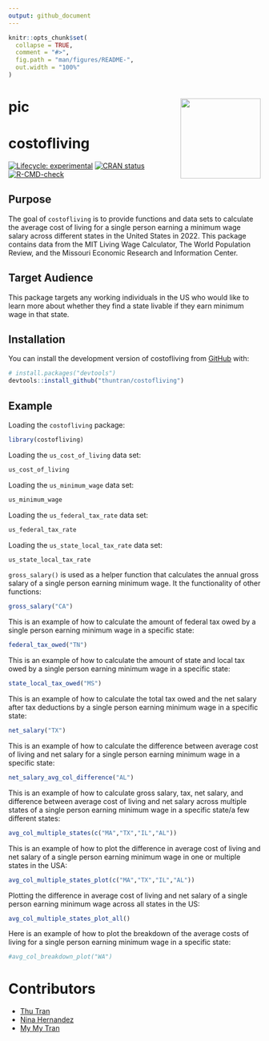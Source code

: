 ```yaml
---
output: github_document
---
```


<!-- README.md is generated from README.Rmd. Please edit that file -->

```r
knitr::opts_chunk$set(
  collapse = TRUE,
  comment = "#>",
  fig.path = "man/figures/README-",
  out.width = "100%"
)
```
# pic <img src='sticker/hexsticker.001.png' align="right" height="160"/>

# costofliving

<!-- badges: start -->
[![Lifecycle: experimental](https://img.shields.io/badge/lifecycle-experimental-orange.svg)](https://lifecycle.r-lib.org/articles/stages.html#experimental)
[![CRAN status](https://www.r-pkg.org/badges/version/myspotify)](https://CRAN.R-project.org/package=costofliving)
[![R-CMD-check](https://github.com/thuntran/costofliving/actions/workflows/R-CMD-check.yaml/badge.svg)](https://github.com/thuntran/costofliving/actions/workflows/R-CMD-check.yaml)
<!-- badges: end -->

## Purpose

The goal of `costofliving` is to provide functions and data sets to calculate the average cost of living for a single person earning a minimum wage salary across different states in the United States in 2022. This package contains data from the MIT Living Wage Calculator, The World Population Review, and the Missouri Economic Research and Information Center.

## Target Audience

This package targets any working individuals in the US who would like to learn more about whether they find a state livable if they earn minimum wage in that state.


## Installation

You can install the development version of costofliving from [GitHub](https://github.com/) with:

``` r
# install.packages("devtools")
devtools::install_github("thuntran/costofliving")
```

## Example

Loading the `costofliving` package:

```r
library(costofliving)
```

Loading the `us_cost_of_living` data set:

```r
us_cost_of_living
```

Loading the `us_minimum_wage` data set:

```r
us_minimum_wage
```

Loading the `us_federal_tax_rate` data set:

```r
us_federal_tax_rate
```

Loading the `us_state_local_tax_rate` data set:

```r
us_state_local_tax_rate
```

`gross_salary()` is used as a helper function that calculates the annual gross salary of a single person earning minimum wage. It the functionality of other functions:

```r
gross_salary("CA")
```

This is an example of how to calculate the amount of federal tax owed by a single person earning minimum wage in a specific state:

```r
federal_tax_owed("TN")
```

This is an example of how to calculate the amount of state and local tax owed by a single person earning minimum wage in a specific state:

```r
state_local_tax_owed("MS")
```

This is an example of how to calculate the total tax owed and the net salary after tax deductions by a single person earning minimum wage in a specific state:

```r
net_salary("TX")
```

This is an example of how to calculate the difference between average cost of living and net salary for a single person earning minimum wage in a specific state:

```r
net_salary_avg_col_difference("AL")
```

This is an example of how to calculate gross salary, tax, net salary, and difference between average cost of living and net salary across multiple states of a single person earning minimum wage in a specific state/a few different states:

```r
avg_col_multiple_states(c("MA","TX","IL","AL"))
```

This is an example of how to plot the difference in average cost of living and net salary of a single person earning minimum wage in one or multiple states in the USA:

```r
avg_col_multiple_states_plot(c("MA","TX","IL","AL"))
```

Plotting the difference in average cost of living and net salary of a single person earning minimum wage across all states in the US:

```r
avg_col_multiple_states_plot_all()
```

Here is an example of how to plot the breakdown of the average costs of living for a single person earning minimum wage in a specific state:

```r
#avg_col_breakdown_plot("WA")
```

# Contributors

- [Thu Tran](https://github.com/thuntran)
- [Nina Hernandez](http://github.com/nhernandez3)
- [My My Tran](http://github.com/puppehmama)

